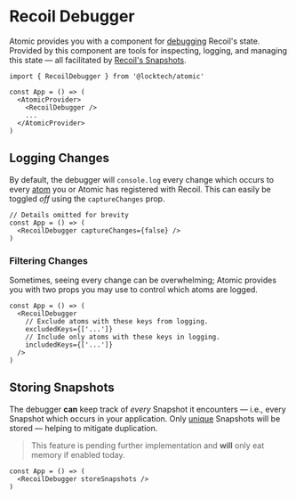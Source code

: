 
<Meta title="State/Components/Recoil Debugger" />

# Recoil Debugger

Atomic provides you with a component for [debugging](https://recoiljs.org/docs/guides/dev-tools) Recoil's state.
Provided by this component are tools for inspecting, logging, and managing this state — all facilitated by [Recoil's Snapshots](https://recoiljs.org/docs/api-reference/core/Snapshot).

```tsx
import { RecoilDebugger } from '@locktech/atomic'

const App = () => (
  <AtomicProvider>
    <RecoilDebugger />
    ...
  </AtomicProvider>
)
```

## Logging Changes

By default, the debugger will `console.log` every change which occurs to every [atom](https://recoiljs.org/docs/api-reference/core/atom) you or Atomic has registered with Recoil.
This can easily be toggled *off* using the `captureChanges` prop.

```tsx
// Details omitted for brevity
const App = () => (
  <RecoilDebugger captureChanges={false} />
)
```

### Filtering Changes


Sometimes, seeing every change can be overwhelming;
Atomic provides you with two props you may use to control which atoms are logged.

```tsx
const App = () => (
  <RecoilDebugger
    // Exclude atoms with these keys from logging.
    excludedKeys={['...']}
    // Include only atoms with these keys in logging.
    includedKeys={['...']}
  />
)
```

## Storing Snapshots

The debugger **can** keep track of *every* Snapshot it encounters — i.e., every Snapshot which occurs in your application.
Only [unique](https://recoiljs.org/docs/api-reference/core/Snapshot#snapshot-ids) Snapshots will be stored — helping to mitigate duplication.

> This feature is pending further implementation and **will** only eat memory if enabled today.

```tsx
const App = () => (
  <RecoilDebugger storeSnapshots />
)
```
